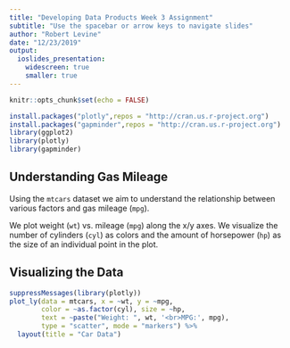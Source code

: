 ```yaml
---
title: "Developing Data Products Week 3 Assignment"
subtitle: "Use the spacebar or arrow keys to navigate slides"
author: "Robert Levine"
date: "12/23/2019"
output: 
  ioslides_presentation:
    widescreen: true
    smaller: true
---
```


```r
knitr::opts_chunk$set(echo = FALSE)
```

```r
install.packages("plotly",repos = "http://cran.us.r-project.org")
install.packages("gapminder",repos = "http://cran.us.r-project.org")
library(ggplot2)
library(plotly)
library(gapminder)
```

## Understanding Gas Mileage

Using the `mtcars` dataset we aim to understand the relationship
between various factors and gas mileage (`mpg`).

We plot weight (`wt`) vs. mileage (`mpg`)  along the x/y axes. We 
visualize the number of cylinders (`cyl`) as colors and the amount of
horsepower (`hp`) as the size of an individual point in the plot.

## Visualizing the Data

```r
suppressMessages(library(plotly))
plot_ly(data = mtcars, x = ~wt, y = ~mpg, 
        color = ~as.factor(cyl), size = ~hp,
        text = ~paste("Weight: ", wt, '<br>MPG:', mpg),
        type = "scatter", mode = "markers") %>%
  layout(title = "Car Data")
```